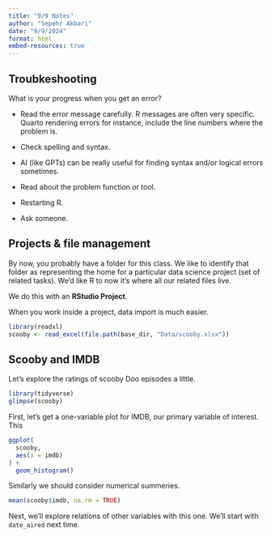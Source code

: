 ```yaml
---
title: "9/9 Notes"
author: "Sepehr Akbari"
date: "9/9/2024"
format: html
embed-resources: true
---
```


## Troubkeshooting

What is your progress when you get an error?

- Read the error message carefully. R messages are often very specific. Quarto rendering errors for instance, include the line numbers where the problem is.

- Check spelling and syntax.

- AI (like GPTs) can be really useful for finding syntax and/or logical errors sometimes.

- Read about the problem function or tool.

- Restarting R.

- Ask someone.

## Projects & file management

By now, you probably have a folder for this class. We like to identify that folder as representing the home for a particular data science project (set of related tasks). We'd like R to now it's where all our related files live.

We do this with an **RStudio Project**.

When you work inside a project, data import is much easier. 

```r
library(readxl)
scooby <- read_excel(file.path(base_dir, "Data/scooby.xlsx"))
```

## Scooby and IMDB

Let's explore the ratings of scooby Doo episodes a little.

```r
library(tidyverse)
glimpse(scooby)
```

First, let's get a one-variable plot for IMDB, our primary variable of interest. This 

```r
ggplot(
  scooby,
  aes(x = imdb)
) +
  geom_histogram()
```

Similarly we should consider numerical summeries.

```r
mean(scooby$imdb, na.rm = TRUE)
```

Next, we'll explore relations of other variables with this one. We'll start with  `date_aired` next time.




